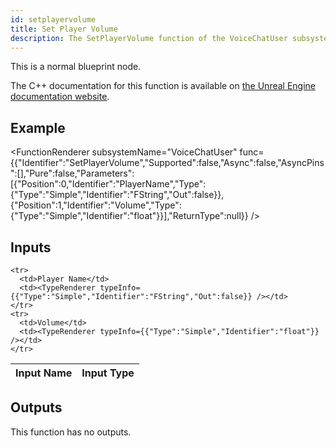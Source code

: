 ```yaml
---
id: setplayervolume
title: Set Player Volume
description: The SetPlayerVolume function of the VoiceChatUser subsystem.
---
```



This is a normal blueprint node.

The C++ documentation for this function is available on [the Unreal Engine documentation website](https://dev.epicgames.com/documentation/en-us/unreal-engine/voice-chat-interface-in-unreal-engine).

## Example

<FunctionRenderer subsystemName="VoiceChatUser" func={{"Identifier":"SetPlayerVolume","Supported":false,"Async":false,"AsyncPins":[],"Pure":false,"Parameters":[{"Position":0,"Identifier":"PlayerName","Type":{"Type":"Simple","Identifier":"FString","Out":false}},{"Position":1,"Identifier":"Volume","Type":{"Type":"Simple","Identifier":"float"}}],"ReturnType":null}} />

## Inputs


<table>
  <thead>
    <tr>
      <th>Input Name</th>
      <th>Input Type</th>
    </tr>
  </thead>
  <tbody>
    
    <tr>
      <td>Player Name</td>
      <td><TypeRenderer typeInfo={{"Type":"Simple","Identifier":"FString","Out":false}} /></td>
    </tr>
    <tr>
      <td>Volume</td>
      <td><TypeRenderer typeInfo={{"Type":"Simple","Identifier":"float"}} /></td>
    </tr>
  </tbody>
</table>


## Outputs

This function has no outputs.

